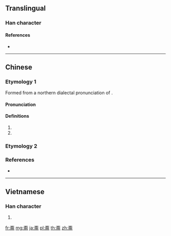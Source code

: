 {{also|不用}}
==Translingual==

===Han character===
{{Han char|rn=101|rad=用|as=04|sn=9|four=10227|canj=MFBQ|ids=⿱不用}}

====References====
* {{Han ref|kx=0756.051|dkj=21713|dj=1166.060|hdz=10025.110|uh=752D}}

----

==Chinese==

===Etymology 1===
{{zh-forms|alt=甮}}
Formed from a northern dialectal pronunciation of {{zh-l|不用}}.

====Pronunciation====
{{zh-pron
|m=béng|ma=y
|c=bang2,bung2,bat1
|h=pfs=
|md=
|mn=bàng
|w=
|mc=
|oc=
|cat=adv
}}

====Definitions====
{{zh-hanzi}}

# {{contraction of|不用|lang=zh}}
# {{synonym of|不必|lang=zh}}

===Etymology 2===
{{zh-see|棄|v}}

===References===
* {{R:twedu|A02631}}

----

==Vietnamese==

===Han character===
{{vi-hantu|[[bằng]]|rs=用04}}

# {{defn|lang=vi|sort=用04}}

[[fr:甭]]
[[mg:甭]]
[[ja:甭]]
[[pl:甭]]
[[th:甭]]
[[zh:甭]]